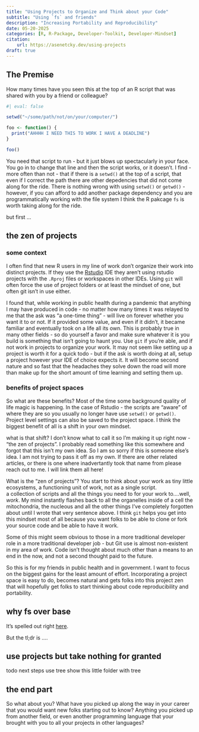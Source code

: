 ```yaml
---
title: "Using Projects to Organize and Think about your Code"
subtitle: "Using `fs` and friends"
description: "Increasing Portability and Reproducibility"
date: 05-20-2025
categories: [R, R-Package, Developer-Toolkit, Developer-Mindset] 
citation: 
    url: https://asenetcky.dev/using-projects
draft: true 
---
```


## The Premise

How many times have you seen this at the top of an R script
that was shared with you by a friend or colleague?

```r
#| eval: false

setwd("~/some/path/not/on/your/computer/")

foo <- function() {
  print("AHHHH I NEED THIS TO WORK I HAVE A DEADLINE")
}

foo()

```

You need that script to run - but it just blows up spectacularly
in your face. You go in to change that line and then the script
works, or it doesn't. I find - more often than not - that
if there is a `setwd()` at the top of a script, that even
if I correct the path there are other depedencies that did
not come along for the ride.  There is nothing wrong
with using `setwd()` or `getwd()` - however, if you can
afford to add another package dependency and you are
programmatically working with the file system I think
the R pakcage `fs` is worth taking along for the ride.


but first ...

## the zen of projects

### some context

I often find that new R users in my line of work don't organize their
work into distinct projects.  If they use the [Rstudio]() IDE
they aren't using rstudio projects with the `.Rproj` files or
workspaces in other IDEs. Using `git` will often force the
use of project folders or at least the mindset of one, but
often git isn't in use either.

I found that, while working in public health during a pandemic
that anything I may have produced in code - no matter how many times
it was relayed to me that the ask was "a one-time thing" - will
live on forever whether you want it to or not. If it provided 
some value, and even if it didn't, it became familiar and 
eventually took on a life all its own.
This is probably true in many other fields - so do yourself a favor
and make sure whatever it is you build is something that
isn't going to haunt you. Use `git` if you're able, and 
if not work in projects to organize your work. It may
not seem like setting up a project is worth it for
a quick todo - but if the ask is worth doing at all,
setup a project however your IDE of choice expects it.
It will become second nature and so fast that the
headaches they solve down the road will more than
make up for the short amount of time learning 
and setting them up.

### benefits of project spaces

So what are these benefits?  Most of the time
some background quality of life magic is happening.
In the case of Rstudio - the scripts are "aware" of
where they are so you usually no longer have use `setwd()` or
`getwd()`.  Project level settings can also be saved to
the project space. I think the biggest benefit of all
is a shift in your own mindset.

what is that shift? I don't know what to call it
so I'm making it up right now - "the zen of projects".
I probably read something like this somewhere and forgot
that this isn't my own idea. So I am so sorry if this is
someone else's idea. I am not trying to pass it off as my own.
If there are other related articles, or there is one 
where inadvertantly took that name from please reach out to me.
I will link them all here!

What is the "zen of projects"? You start to think about your
work as tiny little ecosystems, a functioning unit of work, not as a single script.  
a collection of scripts and all the things you need to for your work to....well, *work*.
My mind instantly flashes back to all the organelles inside of a cell 
the mitochondria, the nucleous and all the other things I've completely
forgotten about until I wrote that very sentence above. I think `git` 
helps you get into this mindset most of all because you want folks
to be able to clone or fork your source code and be able to have it work.

Some of this might seem obvious to those in a more traditional
developer role in a more traditional developer job - but Git use is almost 
non-existent in my area of work.
Code isn't thought about much other than a means to an end in the now, 
and not a second thought paid to the future.

So this is for my friends in public health and in government. 
I want to focus on the biggest gains for the least amount of effort. Incorporating
a project space is easy to do, becomes natural and gets folks into
this project zen that will hopefully get folks to start thinking about code reproducibility
and portability.


## why fs over base

It's spelled out right [here](https://fs.r-lib.org/articles/function-comparisons.html).

But the tl;dr is ....

## use projects but take nothing for granted


todo next steps
use tree
show this little folder with tree


## the end part

So what about you? What have you picked up along the way
in your career that you would want new folks starting out
to know?  Anything you picked up from another field, or
even another programming language that your brought with
you to all your projects in other languages?